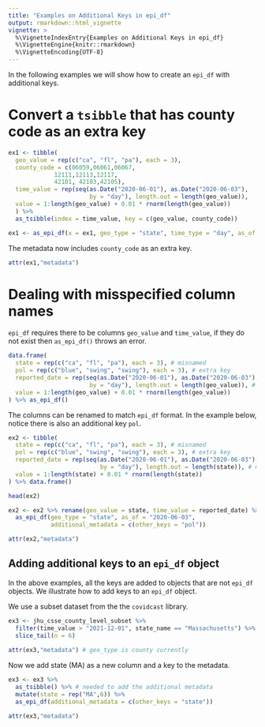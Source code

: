 ```yaml
---
title: "Examples on Additional Keys in epi_df"
output: rmarkdown::html_vignette
vignette: >
  %\VignetteIndexEntry{Examples on Additional Keys in epi_df}
  %\VignetteEngine{knitr::rmarkdown}
  %\VignetteEncoding{UTF-8}
---
```

In the following examples we will show how to create an `epi_df` with additional keys.

# Convert a `tsibble` that has county code as an extra key
```r
ex1 <- tibble(
  geo_value = rep(c("ca", "fl", "pa"), each = 3),
  county_code = c(06059,06061,06067,
             12111,12113,12117,
             42101, 42103,42105),
  time_value = rep(seq(as.Date("2020-06-01"), as.Date("2020-06-03"),
                       by = "day"), length.out = length(geo_value)),
  value = 1:length(geo_value) + 0.01 * rnorm(length(geo_value))
  ) %>% 
  as_tsibble(index = time_value, key = c(geo_value, county_code))

ex1 <- as_epi_df(x = ex1, geo_type = "state", time_type = "day", as_of = "2020-06-03")
```

The metadata now includes `county_code` as an extra key.
```r
attr(ex1,"metadata")
```


# Dealing with misspecified column names 

`epi_df` requires there to be columns `geo_value` and `time_value`, if they do not exist then `as_epi_df()` throws an error.
```r
data.frame(
  state = rep(c("ca", "fl", "pa"), each = 3), # misnamed
  pol = rep(c("blue", "swing", "swing"), each = 3), # extra key
  reported_date = rep(seq(as.Date("2020-06-01"), as.Date("2020-06-03"),
                       by = "day"), length.out = length(geo_value)), # misnamed
  value = 1:length(geo_value) + 0.01 * rnorm(length(geo_value))
) %>% as_epi_df() 
```

The columns can be renamed to match `epi_df` format. In the example below, notice there is also an additional key `pol`. 
```r
ex2 <- tibble(
  state = rep(c("ca", "fl", "pa"), each = 3), # misnamed
  pol = rep(c("blue", "swing", "swing"), each = 3), # extra key
  reported_date = rep(seq(as.Date("2020-06-01"), as.Date("2020-06-03"),
                          by = "day"), length.out = length(state)), # misnamed
  value = 1:length(state) + 0.01 * rnorm(length(state))
) %>% data.frame()

head(ex2) 

ex2 <- ex2 %>% rename(geo_value = state, time_value = reported_date) %>%
  as_epi_df(geo_type = "state", as_of = "2020-06-03", 
            additional_metadata = c(other_keys = "pol"))

attr(ex2,"metadata")
```


## Adding additional keys to an `epi_df` object

In the above examples, all the keys are added to objects that are not `epi_df` objects. We illustrate how to add keys to an `epi_df` object. 

We use a subset dataset from the the `covidcast` library. 

```r
ex3 <- jhu_csse_county_level_subset %>%
  filter(time_value > "2021-12-01", state_name == "Massachusetts") %>%
  slice_tail(n = 6) 
  
attr(ex3,"metadata") # geo_type is county currently
```

Now we add state (MA) as a new column and a key to the metadata. 
```r

ex3 <- ex3 %>% 
  as_tsibble() %>% # needed to add the additional metadata
  mutate(state = rep("MA",6)) %>%
  as_epi_df(additional_metadata = c(other_keys = "state"))

attr(ex3,"metadata")
```


